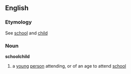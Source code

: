 ==English==
===Etymology===
See [[school]] and [[child]]
===Noun===
'''schoolchild'''
# a [[young]] [[person]] attending, or of an age to attend [[school]]